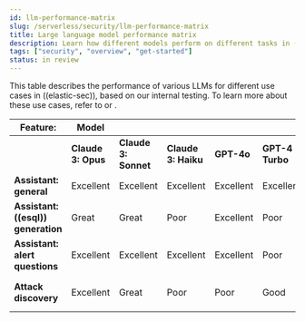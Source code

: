 ```yaml
---
id: llm-performance-matrix
slug: /serverless/security/llm-performance-matrix
title: Large language model performance matrix
description: Learn how different models perform on different tasks in ((elastic-sec)).
tags: ["security", "overview", "get-started"]
status: in review
---
```


This table describes the performance of various LLMs for different use cases in ((elastic-sec)), based on our internal testing. To learn more about these use cases, refer to <DocLink id="attackDiscovery" text="Attack discovery"/> or <DocLink id="serverlessSecurityAIAssistant" text="AI Assistant"/>.

|           **Feature:**        | **Model**             |                    |                    |            |                 |                |
|-------------------------------|-----------------------|--------------------|--------------------|------------|-----------------|----------------|
|                               | **Claude 3: Opus**    | **Claude 3: Sonnet** | **Claude 3: Haiku** | **GPT-4o** | **GPT-4 Turbo** | **GPT-4 32K**  |
| **Assistant: general**       | Excellent             | Excellent          | Excellent          | Excellent  | Excellent       | Excellent      |
| **Assistant: ((esql)) generation** | Great           | Great              | Poor               | Excellent  | Poor            | Excellent      |
| **Assistant: alert questions** | Excellent          | Excellent          | Excellent          | Excellent  | Poor            | Good (limited context) |
| **Attack discovery**          | Excellent             | Great              | Poor               | Poor       | Good            | Good (limited context) |

